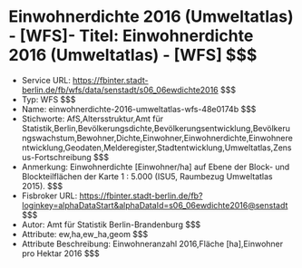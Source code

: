 # Einwohnerdichte 2016 (Umweltatlas) - [WFS]- Titel: Einwohnerdichte 2016 (Umweltatlas) - [WFS] $$$
- Service URL: https://fbinter.stadt-berlin.de/fb/wfs/data/senstadt/s06_06ewdichte2016 $$$
- Typ: WFS $$$
- Name: einwohnerdichte-2016-umweltatlas-wfs-48e0174b $$$
- Stichworte: AfS,Altersstruktur,Amt für Statistik,Berlin,Bevölkerungsdichte,Bevölkerungsentwicklung,Bevölkerungswachstum,Bewohner,Dichte,Einwohner,Einwohnerdichte,Einwohnerentwicklung,Geodaten,Melderegister,Stadtentwicklung,Umweltatlas,Zensus-Fortschreibung $$$
- Anmerkung: Einwohnerdichte [Einwohner/ha] auf Ebene der Block- und Blockteilflächen der Karte 1 : 5.000 (ISU5, Raumbezug Umweltatlas 2015). $$$
- Fisbroker URL: https://fbinter.stadt-berlin.de/fb?loginkey=alphaDataStart&alphaDataId=s06_06ewdichte2016@senstadt $$$
- Autor: Amt für Statistik Berlin-Brandenburg $$$
- Attribute: ew,ha,ew_ha,geom $$$
- Attribute Beschreibung: Einwohneranzahl 2016,Fläche [ha],Einwohner pro Hektar 2016 $$$
